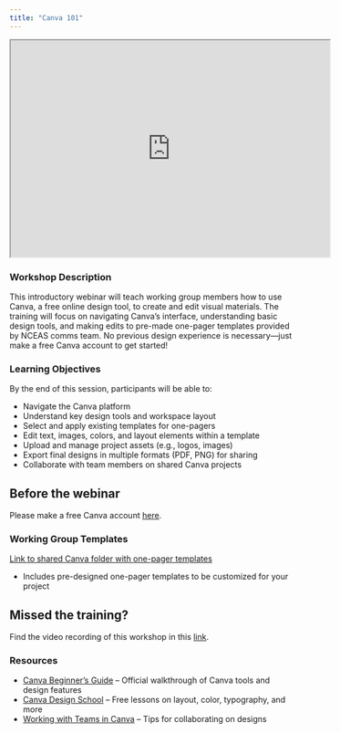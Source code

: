 ```yaml
---
title: "Canva 101"
---
```


<iframe width="560" height="380"src="https://docs.google.com/presentation/d/1hRpsOjCLOCGKgV149oK1FEYtz6ID54ZNtCSDdg0rUmU/preview" allowfullscreen></iframe>

### Workshop Description {.unnumbered}
This introductory webinar will teach working group members how to use Canva, a free online design tool, to create and edit visual materials. The training will focus on navigating Canva’s interface, understanding basic design tools, and making edits to pre-made one-pager templates provided by NCEAS comms team. No previous design experience is necessary—just make a free Canva account to get started!

:::{.callout-tip}
### Learning Objectives {.unnumbered}
By the end of this session, participants will be able to:

- Navigate the Canva platform
- Understand key design tools and workspace layout
- Select and apply existing templates for one-pagers
- Edit text, images, colors, and layout elements within a template
- Upload and manage project assets (e.g., logos, images)
- Export final designs in multiple formats (PDF, PNG) for sharing
- Collaborate with team members on shared Canva projects
:::

:::callout-important
## Before the webinar

Please make a free Canva account [here](https://www.canva.com/en_in/login/).

:::


### Working Group Templates {.unnumbered}

[Link to shared Canva folder with one-pager templates](https://www.canva.com/design/DAGoA0mZmdU/40F7-MaNoaguQIHVvN_PmQ/edit?utm_content=DAGoA0mZmdU&utm_campaign=designshare&utm_medium=link2&utm_source=sharebutton)

- Includes pre-designed one-pager templates to be customized for your project

:::callout-important
## Missed the training?

Find the video recording of this workshop in this [link](https://drive.google.com/file/d/1c_1BqKQsEItFfO5rpjGpIsKn-gfhnGMv/view?usp=sharing).

:::

### Resources {.unnumbered}

- [Canva Beginner’s Guide](https://www.canva.com/learn/how-to-canva-beginners-guide/) – Official walkthrough of Canva tools and design features
- [Canva Design School](https://www.canva.com/design-school/) – Free lessons on layout, color, typography, and more
- [Working with Teams in Canva](https://www.canva.com/learn/how-to-share-designs-on-canva/) – Tips for collaborating on designs
